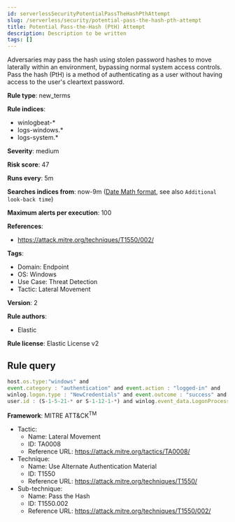 ```yaml
---
id: serverlessSecurityPotentialPassTheHashPthAttempt
slug: /serverless/security/potential-pass-the-hash-pth-attempt
title: Potential Pass-the-Hash (PtH) Attempt
description: Description to be written
tags: []
---
```


<div id="potential-pass-the-hash-pth-attempt"></div>

Adversaries may pass the hash using stolen password hashes to move laterally within an environment, bypassing normal system access controls. Pass the hash (PtH) is a method of authenticating as a user without having access to the user's cleartext password.

**Rule type**: new_terms

**Rule indices**: 

* winlogbeat-*
* logs-windows.*
* logs-system.*

**Severity**: medium

**Risk score**: 47

**Runs every**: 5m

**Searches indices from**: now-9m ([Date Math format](((ref))/common-options.html#date-math), see also <DocLink id="serverlessSecurityRulesUiCreate" section="set-the-rules-schedule">`Additional look-back time`</DocLink>)

**Maximum alerts per execution**: 100

**References**: 

* https://attack.mitre.org/techniques/T1550/002/

**Tags**: 

* Domain: Endpoint
* OS: Windows
* Use Case: Threat Detection
* Tactic: Lateral Movement

**Version**: 2

**Rule authors**: 

* Elastic

**Rule license**: Elastic License v2

## Rule query

```js
host.os.type:"windows" and 
event.category : "authentication" and event.action : "logged-in" and 
winlog.logon.type : "NewCredentials" and event.outcome : "success" and 
user.id : (S-1-5-21-* or S-1-12-1-*) and winlog.event_data.LogonProcessName : "seclogo"

```

**Framework**: MITRE ATT&CK<sup>TM</sup>

* Tactic:
    * Name: Lateral Movement
    * ID: TA0008
    * Reference URL: https://attack.mitre.org/tactics/TA0008/
* Technique:
    * Name: Use Alternate Authentication Material
    * ID: T1550
    * Reference URL: https://attack.mitre.org/techniques/T1550/
* Sub-technique:
    * Name: Pass the Hash
    * ID: T1550.002
    * Reference URL: https://attack.mitre.org/techniques/T1550/002/

